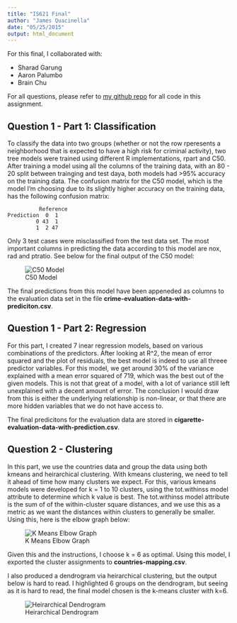 ```yaml
---
title: "IS621 Final"
author: "James Quacinella"
date: "05/25/2015"
output: html_document
---
```


For this final, I collaborated with:

* Sharad Garung
* Aaron Palumbo
* Brain Chu

For all questions, please refer to [my github repo](https://github.com/jquacinella/IS621_Assignments/tree/master/Final) for all code in this assignment.

## Question 1 - Part 1: Classification

To classify the data into two groups (whether or not the row rperesents a neighborhood that is expected to have a high risk for criminal activity), two tree models were trained using different R implementations, rpart and C50. After training a model using all the columns of the training data, with an 80 - 20 split between trainging and test daya, both models had >95% accuracy on the training data. The confusion matrix for the C50 model, which is the model I'm choosing due to its slightly higher accuracy on the training data, has the following confusion matrix:

```
          Reference
Prediction  0  1
         0 43  1
         1  2 47
```

Only 3 test cases were misclassified from the test data set. The most important columns in predicting the data according to this model are nox, rad and ptratio. See below for the final output of the C50 model:

![C50 Model](C50model.png)

The final predictions from this model have been appeneded as columns to the evaluation data set in the file **crime-evaluation-data-with-prediciton.csv**.


## Question 1 - Part 2: Regression

For this part, I created 7 inear regression models, based on various combinations of the predictors. After looking at R^2, the mean of error squared and the plot of residuals, the best model is indeed to use all threee predictor variables. For this model, we get around 30% of the variance explained with a mean error squared of 719, which was the best out of the given models. This is not that great of a model, with a lot of variance still left unexplained with a decent amount of error. The conclusion I would draw from this is either the underlying relationship is non-linear, or that there are more hidden variables that we do not have access to.

The final predicitons for the evaluation data are stored in **cigarette-evaluation-data-with-prediction.csv**.


## Question 2 - Clustering

In this part, we use the countries data and group the data using both kmeans and heirarchical clustering. With kmeans clustering, we need to tell it ahead of time how many clusters we expect. For this, various kmeans models were developed for k = 1 to 10 clusters, using the tot.withinss model attribute to determine which k value is best. The tot.withinss model attribute is the sum of of the within-cluster square distances, and we use this as a metric as we want the distances within clusters to generally be smaller. Using this, here is the elbow graph below:

![K Means Elbow Graph](KMeansElbow.png)

Given this and the instructions, I choose k = 6 as optimal. Using this model, I exported the cluster assignments to **countries-mapping.csv**.

I also produced a dendrogram via heirarchical clustering, but the output below is hard to read. I highlighted 6 groups on the dendrogram, but seeing as it is hard to read, the final model chosen is the k-means cluster with k=6.

![Heirarchical Dendrogram](Dendrogram.png)